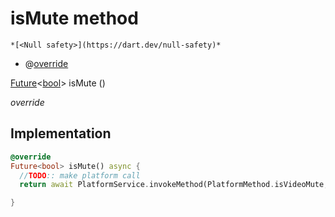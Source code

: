 # isMute method

    *[<Null safety>](https://dart.dev/null-safety)*

- @[override](https://api.flutter.dev/flutter/dart-core/override-constant.html)

[Future](https://api.flutter.dev/flutter/dart-async/Future-class.html)&lt;[bool](https://api.flutter.dev/flutter/dart-core/bool-class.html)> isMute
()

_override_

## Implementation

```dart
@override
Future<bool> isMute() async {
  //TODO:: make platform call
  return await PlatformService.invokeMethod(PlatformMethod.isVideoMute,arguments: {"peer_id":peer!.peerId,"is_local":peer!.isLocal});

}
```
